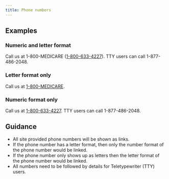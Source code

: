 ```yaml
---
title: Phone numbers
---
```


## Examples

### Numeric and letter format
<EmbeddedExample>
  <p>Call us at 1-800-MEDICARE (<a href="tel:+18006334227">1-800-633-4227</a>). TTY users can call 1-877-486-2048.</p>
</EmbeddedExample>

### Letter format only
<EmbeddedExample>
  <p>Call us at <a href="tel:+18006334227">1-800-MEDICARE</a>.</p>
</EmbeddedExample>

### Numeric format only
<EmbeddedExample>
  <p>Call us at <a href="tel:+18006334227">1-800-633-4227</a>. TTY users can call 1-877-486-2048.</p>
</EmbeddedExample>



## Guidance

- All site provided phone numbers will be shown as links.
- If the phone number has a letter format, then only the number format of the phone number would be linked.
- If the phone number only shows up as letters then the letter format of the phone number would be linked. 
- All numbers need to be followed by details for Teletypewriter (TTY) users.



